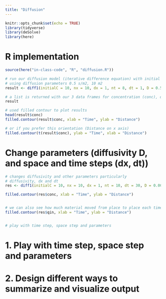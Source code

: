 ```yaml
---
title: "Diffusion"
---
```





```r
knitr::opts_chunk$set(echo = TRUE)
library(tidyverse)
library(deSolve)
library(here)
```

# R implementation

```r
source(here("in-class-code", "R", "diffusion.R"))

# run our diffusion model (iterative difference equation) with initial concentration of 10, for 8 timestep (size 1m), and 10 space steps (size 1s)
# using diffusion parameters 0.5 s/m2, 10 m2
result <- diff1(initialC = 10, nx = 10, dx = 1, nt = 8, dt = 1, D = 0.5, area = 10)

# a list is returned with our 3 data frames for concentration (conc), qin and qout
result

# used filled contour to plot results
head(result$conc)
filled.contour(result$conc, xlab = "Time", ylab = "Distance")

# or if you prefer this orientation (Distance on x axis)
filled.contour(t(result$conc), ylab = "Time", xlab = "Distance")
```

# Change parameters (diffusivity D, and space and time steps (dx, dt))

```r
# changes diffusivity and other parameters particularly
# diffusivity, dx and dt
res <- diff1(initialC = 10, nx = 10, dx = 1, nt = 10, dt = 30, D = 0.006, area = 1)

filled.contour(res$conc, xlab = "Time", ylab = "Distance")


# we can also see how much material moved from place to place each time step
filled.contour(res$qin, xlab = "Time", ylab = "Distance")


# play with time step, space step and parameters
```

# 1. Play with time step, space step and parameters
# 2. Design different ways to summarize and visualize output 
